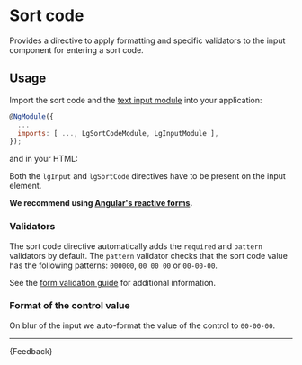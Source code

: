 
<Meta title="Patterns/Sort code/Guide" />

# Sort code

<p class="standfirst">Provides a directive to apply formatting and specific validators to the input component for entering a sort code.</p>

## Usage
Import the sort code and the [text input module](./?path=/docs/components-forms-text-input-guide--page) into your application:

```js
@NgModule({
  ...
  imports: [ ..., LgSortCodeModule, LgInputModule ],
});
```

and in your HTML:

<Source id="patterns-sort-code-examples--sort-code"></Source>

Both the `lgInput` and `lgSortCode` directives have to be present on the input element.

**We recommend using <a href="https://angular.io/guide/reactive-forms" target="_blank">Angular's reactive forms</a>.**

### Validators
The sort code directive automatically adds the `required` and `pattern` validators by default.
The `pattern` validator checks that the sort code value has the following patterns: `000000`, `00 00 00` or `00-00-00`.

See the [form validation guide](./?path=/docs/components-forms-form-validation-guide--page) for additional information.

### Format of the control value
On blur of the input we auto-format the value of the control to `00-00-00`.

---

<Markdown>{Feedback}</Markdown>

